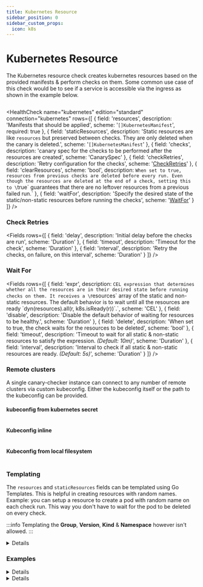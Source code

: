 ```yaml
---
title: Kubernetes Resource
sidebar_position: 0
sidebar_custom_props:
  icon: k8s
---
```


# <Icon name="k8s" /> Kubernetes Resource

The Kubernetes resource check creates kubernetes resources based on the provided manifests & perform checks on them. Some common use case of this
check would be to see if a service is accessible via the ingress as shown in the example below.

```yaml title="ingress_test.yaml"  file=<rootDir>/modules/canary-checker/fixtures/k8s/kubernetes_resource_ingress_pass.yaml

```

<HealthCheck
  name="kubernetes"
  edition="standard"
  connection="kubernetes"
  rows={[
    {
      field: 'resources',
      description: 'Manifests that should be applied',
      scheme: '`[]KubernetesManifest`',
      required: true
    },
    {
      field: 'staticResources',
      description:
        'Static resources are like `resources` but preserved between checks. They are only deleted when the canary is deleted.',
      scheme: '`[]KubernetesManifest`'
    },
    {
      field: 'checks',
      description:
        'canary spec for the checks to be performed after the resources are created',
      scheme: 'CanarySpec'
    },
    {
      field: 'checkRetries',
      description: 'Retry configuration for the checks',
      scheme: '[CheckRetries](#check-retries)'
    },
    {
      field: 'clearResources',
      scheme: 'bool',
      description: `When set to true, resources from previous checks are deleted before every run.
        Even though the resources are deleted at the end of a check, setting this to \`true\` guarantees that
        there are no leftover resources from a previous failed run.`
    },
    {
      field: 'waitFor',
      description:
        'Specify the desired state of the static/non-static resources before running the checks',
      scheme: '[WaitFor](#wait-for)'
    }
  ]}
/>

### Check Retries

<Fields
  rows={[
    {
      field: 'delay',
      description: 'Initial delay before the checks are run',
      scheme: 'Duration'
    },
    {
      field: 'timeout',
      description: 'Timeout for the check',
      scheme: 'Duration'
    },
    {
      field: 'interval',
      description: 'Retry the checks, on failure, on this interval',
      scheme: 'Duration'
    }
  ]}
/>

### Wait For

<Fields
  rows={[
    {
      field: 'expr',
      description: `CEL expression that determines whether all the resources are in their desired state before running checks on them.
        It receives a \`resources\` array of the static and non-static resources.
        The default behavior is to wait until all the resources are ready \`dyn(resources).all(r, k8s.isReady(r))\`.`,
      scheme: 'CEL'
    },
    {
      field: 'disable',
      description:
        'Disable the default behavior of waiting for resources to be healthy.',
      scheme: 'Duration'
    },
    {
      field: 'delete',
      description:
        'When set to true, the check waits for the resources to be deleted',
      scheme: 'bool'
    },
    {
      field: 'timeout',
      description:
        'Timeout to wait for all static & non-static resources to satisfy the expression. _(Default: 10m)_',
      scheme: 'Duration'
    },
    {
      field: 'interval',
      description:
        'Interval to check if all static & non-static resources are ready. _(Default: 5s)_',
      scheme: 'Duration'
    }
  ]}
/>

### Remote clusters

A single canary-checker instance can connect to any number of remote clusters via custom kubeconfig.
Either the kubeconfig itself or the path to the kubeconfig can be provided.

#### kubeconfig from kubernetes secret

```yaml title="remote-cluster.yaml" file=<rootDir>/modules/canary-checker/fixtures/k8s/kubernetes-resource-check-kubeconfig-from-secrets.yaml {12-16}
```

#### Kubeconfig inline

```yaml title="remote-cluster.yaml" yaml title="remote-cluster.yaml" file=<rootDir>/modules/canary-checker/fixtures/k8s/kubernetes-resource-check-inline-kubeconfig.yaml {12-33}
```

#### Kubeconfig from local filesystem

```yaml title="remote-cluster.yaml" file=<rootDir>/modules/canary-checker/fixtures/k8s/kubernetes-resource-check-kubeconfig-from-file.yaml {12-13}
```

### Templating

The `resources` and `staticResources` fields can be templated using <CommonLink to="gotemplate">Go Templates</CommonLink>.
This is helpful in creating resources with random names.
Example: you can setup a resource to create a pod with random name on each check run. This way you don't have to wait for the pod to be deleted on every check.

:::info
Templating the **Group**, **Version**, **Kind** & **Namespace** however isn't allowed.
:::

<details summary="Creating a pod with a unique name on every run">
<div>

```yaml title="pod_exit_code_check.yaml" file=<rootDir>/modules/canary-checker/fixtures/k8s/kubernetes_resource_pod_exit_code_pass.yaml

```

</div>
</details>

### Examples

<details summary="Creating a namespace">
<div>

```yaml title="namespace_creation.yaml" file=<rootDir>/modules/canary-checker/fixtures/k8s/kubernetes_resource_namespace_pass.yaml

```

:::warning
Since static resources are deleted when the canary is deleted, extra care must be taken when providing their manifests.
When this canary is deleted, the **test** namespace is deleted and consequently all the other resources within it, even those not created by this check.
:::

</div>
</details>

<details summary="Crossplane Example">
<div>

```yaml title="namespace_creation.yaml" file=<rootDir>/modules/canary-checker/fixtures/external/crossplane-kubernetes-resource.yaml

```

</div>
</details>
